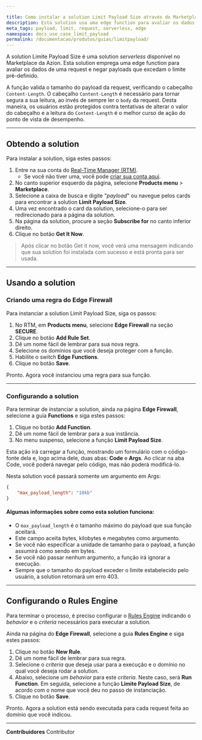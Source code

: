 ```yaml
---

title: Como instalar a solution Limit Payload Size através do Marketplace da Azion
description: Esta solution usa uma edge function para avaliar os dados de uma request e negar payloads que excedam o limite pré-definido.
meta_tags: payload, limit, request, serverless, edge
namespace: docs_use_case_limit_payload
permalink: /documentacao/produtos/guias/limitpayload/
---
```


A solution Limite Payload Size é uma solution *serverless* disponível no Marketplace da Azion. Esta solution emprega uma edge function para avaliar os dados de uma request e negar payloads que excedam o limite pré-definido.

A função valida o tamanho do payload da request, verificando o cabeçalho `Content-Length`. O cabeçalho `Content-Length` é necessário para tornar segura a sua leitura, ao invés de sempre ler o `body` da request. Desta maneira, os usuários estão protegidos contra tentativas de alterar o valor do cabeçalho e a leitura do `Content-Length` é o melhor curso de ação do ponto de vista de desempenho.

---

## Obtendo a solution

Para instalar a solution, siga estes passos:

1. Entre na sua conta do [Real-Time Manager (RTM)](https://manager.azion.com/).
    - Se você não tiver uma, você pode [criar sua conta aqui](https://sso.azion.com/).
2. No canto superior esquerdo da página, selecione **Products menu** > **Marketplace**.
3. Selecione a caixa de busca e digite "*payload*" ou navegue pelos cards para encontrar a solution **Limit Payload Size**.
4. Uma vez encontrado o card da solution, selecione-o para ser redirecionado para a página da solution.
5. Na página da solution, procure a seção **Subscribe for** no canto inferior direito.
6. Clique no botão **Get It Now**.

> Após clicar no botão Get it now, você verá uma mensagem indicando que sua solution foi instalada com sucesso e está pronta para ser usada.

---

## Usando a solution 

### Criando uma regra do Edge Firewall

Para instanciar a solution Limit Payload Size, siga os passos:

1. No RTM, em **Products menu**, selecione **Edge Firewall** na seção **SECURE**.
2. Clique no botão **Add Rule Set**.
3. Dê um nome fácil de lembrar para sua nova regra.
4. Selecione os domínios que você deseja proteger com a função.
5. Habilite o switch **Edge Functions**.
6. Clique no botão **Save**.

Pronto. Agora você instanciou uma regra para sua função.

---

### Configurando a solution

Para terminar de instanciar a solution, ainda na página **Edge Firewall**, selecione a guia **Functions** e siga estes passos:

1. Clique no botão **Add Function**.
2. Dê um nome fácil de lembrar para a sua instância.
3. No menu suspenso, selecione a função **Limit Payload Size**.

Esta ação irá carregar a função, mostrando um formulário com o código-fonte dela e, logo acima dele, duas abas: **Code** e **Args**. Ao clicar na aba Code, você poderá navegar pelo código, mas não poderá modificá-lo.

Nesta solution você passará somente um argumento em Args:

```json
{
    "max_payload_length": "10kb"
}
```

#### Algumas informações sobre como esta solution funciona:

- O `max_payload_length` é o tamanho máximo do payload que sua função aceitará. 
- Este campo aceita bytes, kilobytes e megabytes como argumento. 
- Se você não especificar a unidade de tamanho para o payload, a função assumirá como sendo em bytes.
- Se você não passar nenhum argumento, a função irá ignorar a execução. 
- Sempre que o tamanho do payload exceder o limite estabelecido pelo usuário, a solution retornará um erro 403.

---

## Configurando o Rules Engine

Para terminar o processo, é preciso configurar o [Rules Engine](/pt-br/documentacao/produtos/edge-application/rules-engine/) indicando o *behavior* e o *criteria* necessários para executar a solution.

Ainda na página do **Edge Firewall**, selecione a guia **Rules Engine** e siga estes passos:

1. Clique no botão **New Rule**.
2. Dê um nome fácil de lembrar para sua regra.
3. Selecione o *criteria* que deseja usar para a execução e o domínio no qual você deseja rodar a solution.
4. Abaixo, selecione um *behavior* para este *criteria*. Neste caso, será **Run Function**. Em seguida, selecione a função **Limite Payload Size**, de acordo com o nome que você deu no passo de instanciação.
5. Clique no botão **Save**.

Pronto. Agora a solution está sendo executada para cada request feita ao domínio que você indicou.





---


**Contribuidores** <ContributorList>Contributor</ContributorList>
